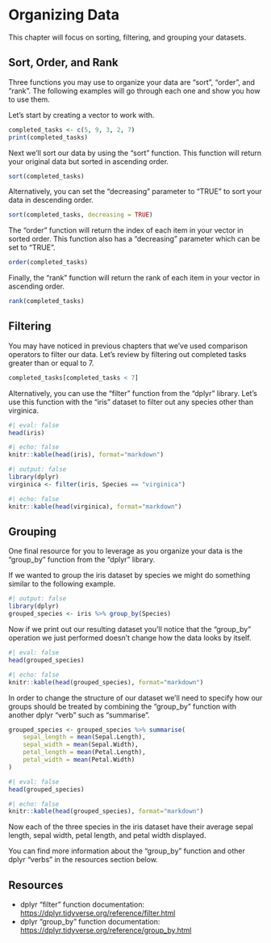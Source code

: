 # Organizing Data

This chapter will focus on sorting, filtering, and grouping your datasets.

## Sort, Order, and Rank

Three functions you may use to organize your data are "sort", "order", and "rank". The following examples will go through each one and show you how to use them.

Let's start by creating a vector to work with.

```r
completed_tasks <- c(5, 9, 3, 2, 7)
print(completed_tasks)
```

Next we'll sort our data by using the "sort" function. This function will return your original data but sorted in ascending order.

```r
sort(completed_tasks)
```

Alternatively, you can set the "decreasing" parameter to "TRUE" to sort your data in descending order.

```r
sort(completed_tasks, decreasing = TRUE)
```

The "order" function will return the index of each item in your vector in sorted order. This function also has a "decreasing" parameter which can be set to "TRUE".

```r
order(completed_tasks)
```

Finally, the "rank" function will return the rank of each item in your vector in ascending order.

```r
rank(completed_tasks)
```

## Filtering

You may have noticed in previous chapters that we've used comparison operators to filter our data. Let's review by filtering out completed tasks greater than or equal to 7.

```r
completed_tasks[completed_tasks < 7]
```

Alternatively, you can use the "filter" function from the "dplyr" library. Let's use this function with the "iris" dataset to filter out any species other than virginica.

```r
#| eval: false
head(iris)
```

```r
#| echo: false
knitr::kable(head(iris), format="markdown")
```

```r
#| output: false
library(dplyr)
virginica <- filter(iris, Species == "virginica")
```

```r
#| echo: false
knitr::kable(head(virginica), format="markdown")
```

## Grouping

One final resource for you to leverage as you organize your data is the "group_by" function from the "dplyr" library.

If we wanted to group the iris dataset by species we might do something similar to the following example.

```r
#| output: false
library(dplyr)
grouped_species <- iris %>% group_by(Species)
```

Now if we print out our resulting dataset you'll notice that the "group_by" operation we just performed doesn't change how the data looks by itself.

```r
#| eval: false
head(grouped_species)
```

```r
#| echo: false
knitr::kable(head(grouped_species), format="markdown")
```

In order to change the structure of our dataset we'll need to specify how our groups should be treated by combining the "group_by" function with another dplyr "verb" such as "summarise".

```r
grouped_species <- grouped_species %>% summarise(
    sepal_length = mean(Sepal.Length),
    sepal_width = mean(Sepal.Width),
    petal_length = mean(Petal.Length),
    petal_width = mean(Petal.Width)
)
```

```r
#| eval: false
head(grouped_species)
```

```r
#| echo: false
knitr::kable(head(grouped_species), format="markdown")
```

Now each of the three species in the iris dataset have their average sepal length, sepal width, petal length, and petal width displayed.

You can find more information about the "group_by" function and other dplyr "verbs" in the resources section below.

## Resources

- dplyr "filter" function documentation: <https://dplyr.tidyverse.org/reference/filter.html>
- dplyr "group_by" function documentation: <https://dplyr.tidyverse.org/reference/group_by.html>